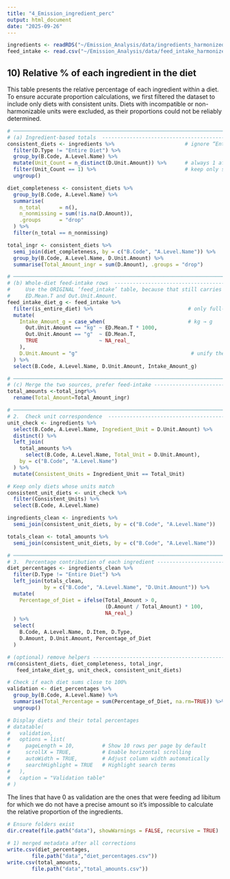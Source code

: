```yaml
---
title: "4_Emission_ingredient_perc"
output: html_document
date: "2025-09-26"
---
```


```r
ingredients <- readRDS("~/Emission_Analysis/data/ingredients_harmonized_subset.rds")
feed_intake <- read.csv("~/Emission_Analysis/data/feed_intake_harmonized.csv")

```


## 10) Relative % of each ingredient in the diet

This table presents the relative percentage of each ingredient within a diet. To ensure accurate proportion calculations, we first filtered the dataset to include only diets with consistent units. Diets with incompatible or non-harmonizable units were excluded, as their proportions could not be reliably determined.

```r
# ────────────────────────────────────────────────────────────────────────────
# (a) Ingredient-based totals  ----------------------------------------------
consistent_diets <- ingredients %>%                       # ignore “Entire Diet” rows
  filter(D.Type != "Entire Diet") %>%
  group_by(B.Code, A.Level.Name) %>%
  mutate(Unit_Count = n_distinct(D.Unit.Amount)) %>%      # always 1 after conversion
  filter(Unit_Count == 1) %>%                             # keep only single-unit diets
  ungroup()

diet_completeness <- consistent_diets %>% 
  group_by(B.Code, A.Level.Name) %>%
  summarise(
    n_total      = n(),
    n_nonmissing = sum(!is.na(D.Amount)),
    .groups      = "drop"
  ) %>%
  filter(n_total == n_nonmissing)

total_ingr <- consistent_diets %>%
  semi_join(diet_completeness, by = c("B.Code", "A.Level.Name")) %>%
  group_by(B.Code, A.Level.Name, D.Unit.Amount) %>%
  summarise(Total_Amount_ingr = sum(D.Amount), .groups = "drop")

# ────────────────────────────────────────────────────────────────────────────
# (b) Whole-diet feed-intake rows  ------------------------------------------
#     Use the ORIGINAL ‘feed_intake’ table, because that still carries
#     ED.Mean.T and Out.Unit.Amount.
feed_intake_diet_g <- feed_intake %>% 
  filter(is_entire_diet) %>%                               # only full-diet rows
  mutate(
    Intake_Amount_g = case_when(                           # kg → g
      Out.Unit.Amount == "kg" ~ ED.Mean.T * 1000,
      Out.Unit.Amount == "g"  ~ ED.Mean.T,
      TRUE                    ~ NA_real_
    ),
    D.Unit.Amount = "g"                                     # unify the unit
  ) %>% 
  select(B.Code, A.Level.Name, D.Unit.Amount, Intake_Amount_g)

# ────────────────────────────────────────────────────────────────────────────
# (c) Merge the two sources, prefer feed-intake -----------------------------
total_amounts <-total_ingr%>%
  rename(Total_Amount=Total_Amount_ingr)

# ────────────────────────────────────────────────────────────────────────────
# 2.  Check unit correspondence  ---------------------------------------------
unit_check <- ingredients %>%
  select(B.Code, A.Level.Name, Ingredient_Unit = D.Unit.Amount) %>%
  distinct() %>%
  left_join(
    total_amounts %>%
      select(B.Code, A.Level.Name, Total_Unit = D.Unit.Amount),
    by = c("B.Code", "A.Level.Name")
  ) %>%
  mutate(Consistent_Units = Ingredient_Unit == Total_Unit)

# Keep only diets whose units match
consistent_unit_diets <- unit_check %>%
  filter(Consistent_Units) %>%
  select(B.Code, A.Level.Name)

ingredients_clean <- ingredients %>%
  semi_join(consistent_unit_diets, by = c("B.Code", "A.Level.Name"))

totals_clean <- total_amounts %>%
  semi_join(consistent_unit_diets, by = c("B.Code", "A.Level.Name"))

# ────────────────────────────────────────────────────────────────────────────
# 3.  Percentage contribution of each ingredient -----------------------------
diet_percentages <- ingredients_clean %>% 
  filter(D.Type != "Entire Diet") %>%
  left_join(totals_clean,
            by = c("B.Code", "A.Level.Name", "D.Unit.Amount")) %>% 
  mutate(
    Percentage_of_Diet = ifelse(Total_Amount > 0,
                                (D.Amount / Total_Amount) * 100,
                                NA_real_)
  ) %>% 
  select(
    B.Code, A.Level.Name, D.Item, D.Type,
    D.Amount, D.Unit.Amount, Percentage_of_Diet
  )

# (optional) remove helpers --------------------------------------------------
rm(consistent_diets, diet_completeness, total_ingr,
   feed_intake_diet_g, unit_check, consistent_unit_diets)

```


```r
# Check if each diet sums close to 100%
validation <- diet_percentages %>%
  group_by(B.Code, A.Level.Name) %>%
  summarise(Total_Percentage = sum(Percentage_of_Diet, na.rm=TRUE)) %>%
  ungroup()

# Display diets and their total percentages
# datatable(
#   validation, 
#   options = list(
#     pageLength = 10,         # Show 10 rows per page by default
#     scrollX = TRUE,          # Enable horizontal scrolling
#     autoWidth = TRUE,        # Adjust column width automatically
#     searchHighlight = TRUE   # Highlight search terms
#   ),
#   caption = "Validation table"
# )


```

The lines that have 0 as validation are the ones that were feeding ad libitum for which we do not have a precise amount so it's impossible to calculate the relative proportion of the ingredients.
```r
# Ensure folders exist
dir.create(file.path("data"), showWarnings = FALSE, recursive = TRUE)

# 1) merged metadata after all corrections
write.csv(diet_percentages,
        file.path("data","diet_percentages.csv"))
write.csv(total_amounts,
        file.path("data","total_amounts.csv"))


```

